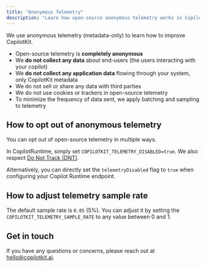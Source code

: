```yaml
---
title: "Anonymous Telemetry"
description: "Learn how open-source anonymous telemetry works in CopilotKit."
---
```


We use anonymous telemetry (metadata-only) to learn how to improve CopilotKit.

* Open-source telemetry is **completely anonymous** 
* We **do not collect any data** about end-users (the users interacting with your copilot)
* We **do not collect any application data** flowing through your system, only CopilotKit metadata
* We do not sell or share any data with third parties
* We do not use cookies or trackers in open-source telemetry
* To minimize the frequency of data sent, we apply batching and sampling to telemetry

## How to opt out of anonymous telemetry

You can opt out of open-source telemetry in multiple ways.

In CopilotRuntime, simply set `COPILOTKIT_TELEMETRY_DISABLED=true`. We also respect [Do Not Track (DNT)](https://consoledonottrack.com/).

Alternatively, you can directly set the `telemetryDisabled` flag to `true` when configuring your Copilot Runtime endpoint.

## How to adjust telemetry sample rate

The default sample rate is `0.05` (5%). You can adjust it by setting the `COPILOTKIT_TELEMETRY_SAMPLE_RATE` to any value between 0 and 1.

## Get in touch

If you have any questions or concerns, please reach out at [hello@copilotkit.ai](mailto:hello@copilotkit.ai).